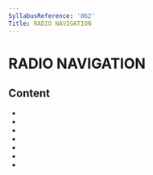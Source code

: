 ```yaml
---
SyllabusReference: '062'
Title: RADIO NAVIGATION
---
```


# RADIO NAVIGATION

## Content

- <Link href="062.01" />
- <Link href="062.02" />
- <Link href="062.03" />
- <Link href="062.04" />
- <Link href="062.05" />
- <Link href="062.06" />
- <Link href="062.07" />
